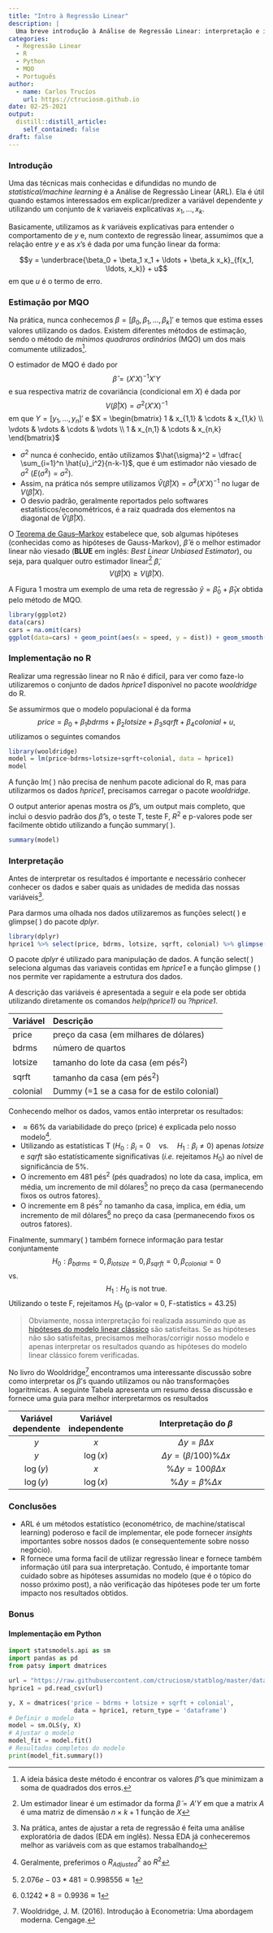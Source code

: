 ```yaml
---
title: "Intro à Regressão Linear"
description: |
  Uma breve introdução à Análise de Regressão Linear: interpretação e implementação no R (e no Python).
categories:
  - Regressão Linear
  - R
  - Python
  - MQO
  - Português 
author:
  - name: Carlos Trucíos
    url: https://ctruciosm.github.io
date: 02-25-2021
output:
  distill::distill_article:
    self_contained: false
draft: false
---
```




### Introdução


Uma das técnicas mais conhecidas e difundidas no mundo de *statistical/machine learning* é a Análise de Regressão Linear (ARL). Ela é útil quando estamos interessados em explicar/predizer a variável dependente $y$ utilizando um conjunto de $k$ variaveis explicativas $x_1, \ldots, x_k$.

Basicamente, utilizamos as $k$ variáveis explicativas para entender o comportamento de $y$ e, num contexto de regressão linear, assumimos que a relação entre $y$ e as $x$'s é dada por uma função linear da forma:


$$y = \underbrace{\beta_0 + \beta_1 x_1 + \ldots + \beta_k x_k}_{f(x_1, \ldots, x_k)} + u$$ em que $u$ é o termo de erro.


### Estimação por MQO

Na prática, nunca conhecemos $\beta = [\beta_0, \beta_1, \ldots, \beta_k]'$ e temos que estima esses valores utilizando os dados. Existem diferentes métodos de estimação, sendo o método de *mínimos quadraros ordinários* (MQO) um dos mais comumente utilizados^[A ideia básica deste método é encontrar os valores $\hat{\beta}$'s que minimizam a soma de quadrados dos erros.].

O estimador de MQO é dado por $$\hat{\beta} = (X'X)^{-1}X'Y$$ e sua respectiva matriz de covariância (condicional em $X$) é dada por $$V(\hat{\beta}|X) = \sigma^2(X'X)^{-1}$$ em que $Y = [y_1, \ldots, y_n]'$ e $X = \begin{bmatrix} 
1 & x_{1,1} & \cdots & x_{1,k} \\ 
\vdots & \vdots & \cdots & \vdots \\ 
1 & x_{n,1} & \cdots & x_{n,k} \end{bmatrix}$

- $\sigma^2$ nunca é conhecido, então utilizamos $\hat{\sigma}^2 = \dfrac{ \sum_{i=1}^n \hat{u}_i^2}{n-k-1}$, que é um estimador não viesado de $\sigma^2$ ($E(\hat{\sigma}^2) = \sigma^2$).
- Assim, na prática nós sempre utilizamos $\widehat{V}(\hat{\beta}|X) = \hat{\sigma}^2(X'X)^{-1}$ no lugar de $V(\hat{\beta}|X)$.
- O desvio padrão, geralmente reportados pelo softwares estatísticos/econométricos, é a raiz quadrada dos elementos na diagonal de $\widehat{V}(\hat{\beta}|X)$.

O [Teorema de Gaus--Markov](https://en.wikipedia.org/wiki/Gauss–Markov_theorem) estabelece que, sob algumas hipóteses (conhecidas como as hipóteses de Gauss-Markov), $\hat{\beta}$ é o melhor estimador linear não viesado (**BLUE** em inglês: *Best Linear Unbiased Estimator*), ou seja, para qualquer outro estimador linear^[Um estimador linear é um estimador da forma $\tilde{\beta} = A'Y$ em que a matrix $A$ é uma matriz de dimensão $n \times k+1$ função de $X$] $\tilde{\beta}$, $$V(\tilde{\beta}|X) \geq V(\hat{\beta}|X).$$


A Figura 1 mostra um exemplo de uma reta de regressão  $\hat{y} = \hat{\beta}_0 + \hat{\beta}_1 x$ obtida pelo método de MQO.

```r
library(ggplot2)
data(cars)
cars = na.omit(cars)
ggplot(data=cars) + geom_point(aes(x = speed, y = dist)) + geom_smooth(aes(x = speed, y = dist), method = "lm", se = FALSE) + ylab("y") + xlab("x")
```


### Implementação no R


Realizar uma regressão linear no R não é difícil, para ver como faze-lo utilizaremos o conjunto de dados *hprice1* disponível no pacote *wooldridge* do R.


Se assumirmos que o modelo populacional é da forma $$price = \beta_0 + \beta_1 bdrms + \beta_2 lotsize +  \beta_3 sqrft + \beta_4 colonial + u,$$ utilizamos o seguintes comandos


```r
library(wooldridge)
model = lm(price~bdrms+lotsize+sqrft+colonial, data = hprice1)
model
```


<aside>
A função lm( ) não precisa de nenhum pacote adicional do R, mas para utilizarmos os dados *hprice1*, precisamos carregar o pacote *wooldridge*.
</aside>


O output anterior apenas mostra os $\hat{\beta}$'s, um output mais completo, que inclui o desvio padrão dos $\hat{\beta}$'s, o teste T, teste F, $R^2$ e p-valores pode ser facilmente obtido utilizando a função summary( ).

```r
summary(model)
```

### Interpretação


Antes de interpretar os resultados é importante e necessário conhecer conhecer os dados e saber quais as unidades de medida das nossas variáveis^[Na prática, antes de ajustar a reta de regressão é feita uma análise exploratória de dados (EDA em inglês). Nessa EDA já conheceremos melhor as variáveis com as que estamos trabalhando]. 

Para darmos uma olhada nos dados utilizaremos as funções select( ) e glimpse( ) do pacote *dplyr*.


```r
library(dplyr)
hprice1 %>% select(price, bdrms, lotsize, sqrft, colonial) %>% glimpse()
```

<aside>
O pacote *dplyr*  é utilizado para manipulação de dados. A função select( ) seleciona algumas das variaveis contidas em *hprice1* e a função glimpse ( ) nos permite ver rapidamente a estrutura dos dados.
</aside>


A descrição das variáveis é apresentada a seguir e ela pode ser obtida utilizando diretamente os comandos *help(hprice1)* ou *?hprice1*. 

| Variável |      Descrição        |
|:---------|:------------------|
| price    | preço da casa (em milhares de dólares) |
| bdrms    | número de quartos  |
| lotsize  | tamanho do lote da casa (em pés$^2$) |
| sqrft    | tamanho da casa (em pés$^2$)|
| colonial | Dummy (=1 se a casa for de estilo colonial) |

Conhecendo melhor os dados, vamos então interpretar os resultados:

- $\approx 66\%$ da variabilidade do preço (price) é explicada pelo nosso modelo^[Geralmente, preferimos o $R^2_{Adjusted}$ ao $R^2$].
- Utilizando as estatísticas T ($H_0: \beta_i = 0 \quad \text{vs.} \quad H_1: \beta_i \neq 0$) apenas *lotsize* e *sqrft* são estatísticamente significativas (*i.e.* rejeitamos $H_0$) ao nível de significância de 5\%.
- O incremento em 481 pés$^2$ (pés quadrados) no lote da casa, implica, em média, um incremento de mil dólares^[$2.076e-03*481 = 0.998556 \approx 1$] no preço da casa (permanecendo fixos os outros fatores).
- O incremente em 8 pés$^2$ no tamanho da casa, implica, em édia, um incremento de mil dólares^[$0.1242*8 = 0.9936 \approx 1$] no preço da casa (permanecendo fixos os outros fatores).


Finalmente, summary( ) também fornece informação para testar conjuntamente $$H_0: \beta_{bdrms}=0,\beta_{lotsize}=0,\beta_{sqrft}=0,\beta_{colonial}=0$$ vs. $$H_1: H_0 \text{ is not true. }$$
Utilizando o teste F, rejeitamos $H_0$ (p-valor $\approx$ 0, F-statistics = 43.25)


> Obviamente, nossa interpretação foi realizada assumindo que as [hipóteses do modelo linear clássico](https://economictheoryblog.com/2015/04/01/ols_assumptions/) são satisfeitas. Se as hipóteses não são satisfeitas, precisamos melhoras/corrigir nosso modelo e apenas interpretar os resultados quando as hipóteses do modelo linear clássico forem verificadas.

No livro do Wooldridge^[Wooldridge, J. M. (2016). Introdução à Econometria: Uma abordagem moderna. Cengage.] encontramos uma interessante discussão sobre como interpretar os $\beta$'s quando utilizamos ou não transformações logaritmicas. A seguinte Tabela apresenta um resumo dessa discussão e fornece uma guia para melhor interpretarmos os resultados


|  Variável dependente | Variável independente | Interpretação do  $\beta$   |
|:-------:|:--------:|:---------------------------:|
|$y$  | $x$ | $\Delta y = \beta \Delta x$     |
|$y$  | $\log(x)$ | $\Delta y = \big(\beta/100 \big) \% \Delta x$     |
|$\log(y)$  | $x$ | $\% \Delta y = 100\beta \Delta x$     |
|$\log(y)$  | $\log(x)$ | $\% \Delta y = \beta \% \Delta x$     |



### Conclusões

- ARL é um métodos estatístico (econométrico, de machine/statiscal learning) poderoso e facil de implementar, ele pode fornecer *insights* importantes sobre nossos dados (e consequentemente sobre nosso negócio).
- R fornece uma forma facil de utilizar regressão linear e fornece também informação útil para sua interpretação. Contudo, é importante tomar cuidado sobre as hipóteses assumidas no modelo (que é o tópico do nosso próximo post), a não verificação das hipóteses pode ter um forte impacto nos resultados obtidos.


### Bonus


#### Implementação em Python

```python
import statsmodels.api as sm
import pandas as pd
from patsy import dmatrices

url = "https://raw.githubusercontent.com/ctruciosm/statblog/master/datasets/hprice1.csv"
hprice1 = pd.read_csv(url)

y, X = dmatrices('price ~ bdrms + lotsize + sqrft + colonial', 
                  data = hprice1, return_type = 'dataframe')
# Definir o modelo
model = sm.OLS(y, X)
# Ajustar o modelo
model_fit = model.fit()
# Resultados completos do modelo
print(model_fit.summary())
```



